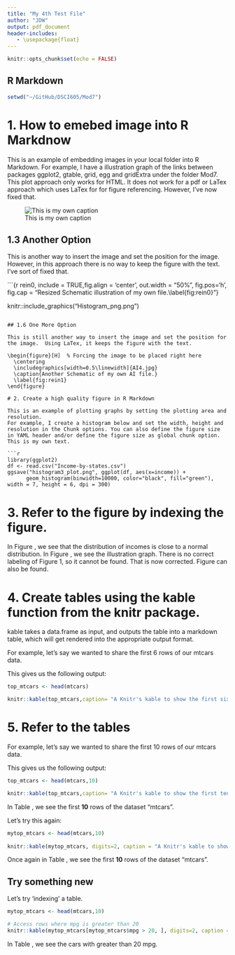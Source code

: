 ```yaml
---
title: "My 4th Test File"
author: "JDW"
output: pdf_document
header-includes:
   - \usepackage{float}
---
```


```r
knitr::opts_chunk$set(echo = FALSE)
```

## R Markdown

```r
setwd("~/GitHub/DSCI605/Mod7")
```

# 1. How to emebed image into R Markdnow

This is an example of embedding images in your local folder into R Markdown.
For example, I have a illustration graph of the links between packages ggplot2, gtable, grid, egg and gridExtra under the folder Mod7. This plot approach only works for HTML.  It does not work for a pdf or LaTex approach which uses LaTex for for figure referencing.  However, I've now fixed that.

![This is my own caption \label{fig:figs1}](Histogram_png.png)

## 1.3 Another Option

This is another way to insert the image and set the position for the image.  However, in this approach there is no way to keep the figure with the text.  I've sort of fixed that.

```{r rein0, include = TRUE,fig.align = 'center', out.width = "50%", fig.pos='h', fig.cap = "Resized Schematic illustration of my own file.\\label{fig:rein0}"}

knitr::include_graphics("Histogram_png.png")
```

## 1.6 One More Option

This is still another way to insert the image and set the position for the image.  Using LaTex, it keeps the figure with the text.

\begin{figure}[H]  % Forcing the image to be placed right here
  \centering
  \includegraphics[width=0.5\linewidth]{AI4.jpg}
  \caption{Another Schematic of my own AI file.}
  \label{fig:rein1}
\end{figure}

# 2. Create a high quality figure in R Markdown

This is an example of plotting graphs by setting the plotting area and resolution.
For example, I create a histogram below and set the width, height and resolution in the Chunk options. You can also define the figure size in YAML header and/or define the figure size as global chunk option. This is my own text.

```r
library(ggplot2)
df <- read.csv("Income-by-states.csv")
ggsave("histogram3_plot.png", ggplot(df, aes(x=income)) + 
      geom_histogram(binwidth=10000, color="black", fill="green"), width = 7, height = 6, dpi = 300)
```

\begin{figure}[H]
  \centering
  \begin{minipage}{0.9\textwidth}
    \includegraphics[width=\textwidth]{histogram3_plot.png}
  \end{minipage}%
  \begin{minipage}{0.9\textwidth}
    \centering
  \end{minipage}
  \caption{A histogram of incomes by state}
  \label{fig:fig4}
\end{figure}

# 3. Refer to the figure by indexing the figure.

In Figure \ref{fig:figs1}, we see that the distribution of incomes is close to a normal distribution.
In Figure \ref{fig:rein0}, we see the illustration graph.  There is no correct labeling of Figure 1, so it cannot be found.  That is now corrected.  Figure \ref{fig:rein1} can also be found.

# 4. Create tables using the kable function from the knitr package.

kable takes a data.frame as input, and outputs the table into a markdown table, which will get rendered into the appropriate output format.

For example, let’s say we wanted to share the first 6 rows of our mtcars data.

This gives us the following output:
```r
top_mtcars <- head(mtcars)

knitr::kable(top_mtcars,caption= "A Knitr's kable to show the first six rows of 'mtcars'",digits=2)

```

# 5. Refer to the tables


For example, let’s say we wanted to share the first 10 rows of our mtcars data.

This gives us the following output:
```r
top_mtcars <- head(mtcars,10)

knitr::kable(top_mtcars,caption= "A Knitr's kable to show the first ten rows of 'mtcars'",digits=2)

```

In Table \ref{tab:tbl1}, we see the first **10** rows  of the dataset "mtcars".

Let's try this again:

```r
mytop_mtcars <- head(mtcars,10)
    
knitr::kable(mytop_mtcars, digits=2, caption = "A Knitr's kable to show the first ten rows of 'mtcars' \\label{tab:tabl3}") 
```

Once again in Table \ref{tab:tabl3}, we see the first **10** rows  of the dataset "mtcars".

## Try something new

Let's try 'indexing' a table.

```r
mytop_mtcars <- head(mtcars,10)

# Access rows where mpg is greater than 20
knitr::kable(mytop_mtcars[mytop_mtcars$mpg > 20, ], digits=2, caption = "A table to show the first 6 rows of 'mtcars' where mpg > 20 \\label{tab:tabl4}") 
```
In Table \ref{tab:tabl4}, we see the cars with greater than 20 mpg.